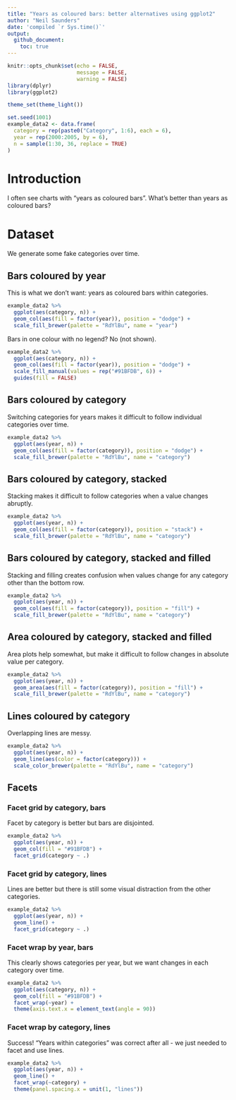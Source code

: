 ```yaml
---
title: "Years as coloured bars: better alternatives using ggplot2"
author: "Neil Saunders"
date: 'compiled `r Sys.time()`'
output: 
  github_document: 
    toc: true
---
```

  
```r
knitr::opts_chunk$set(echo = FALSE,
                      message = FALSE,
                      warning = FALSE)
library(dplyr)
library(ggplot2)

theme_set(theme_light())

set.seed(1001)
example_data2 <- data.frame(
  category = rep(paste0("Category", 1:6), each = 6),
  year = rep(2000:2005, by = 6),
  n = sample(1:30, 36, replace = TRUE)
)
```

# Introduction
I often see charts with "years as coloured bars". What's better than years as coloured bars?

# Dataset
We generate some fake categories over time.

## Bars coloured by year
This is what we don't want: years as coloured bars within categories.

```r
example_data2 %>%
  ggplot(aes(category, n)) + 
  geom_col(aes(fill = factor(year)), position = "dodge") + 
  scale_fill_brewer(palette = "RdYlBu", name = "year")
```

Bars in one colour with no legend? No (not shown).

```r
example_data2 %>%
  ggplot(aes(category, n)) + 
  geom_col(aes(fill = factor(year)), position = "dodge") + 
  scale_fill_manual(values = rep("#91BFDB", 6)) +
  guides(fill = FALSE)
```

## Bars coloured by category
Switching categories for years makes it difficult to follow individual categories over time.

```r
example_data2 %>% 
  ggplot(aes(year, n)) + 
  geom_col(aes(fill = factor(category)), position = "dodge") + 
  scale_fill_brewer(palette = "RdYlBu", name = "category")
```

## Bars coloured by category, stacked
Stacking makes it difficult to follow categories when a value changes abruptly.

```r
example_data2 %>%
  ggplot(aes(year, n)) + 
  geom_col(aes(fill = factor(category)), position = "stack") + 
  scale_fill_brewer(palette = "RdYlBu", name = "category")
```

## Bars coloured by category, stacked and filled
Stacking and filling creates confusion when values change for any category other than the bottom row.

```r
example_data2 %>% 
  ggplot(aes(year, n)) + 
  geom_col(aes(fill = factor(category)), position = "fill") + 
  scale_fill_brewer(palette = "RdYlBu", name = "category")
```

## Area coloured by category, stacked and filled
Area plots help somewhat, but make it difficult to follow changes in absolute value per category.

```r
example_data2 %>% 
  ggplot(aes(year, n)) + 
  geom_area(aes(fill = factor(category)), position = "fill") + 
  scale_fill_brewer(palette = "RdYlBu", name = "category")
```

## Lines coloured by category
Overlapping lines are messy.

```r
example_data2 %>% 
  ggplot(aes(year, n)) + 
  geom_line(aes(color = factor(category))) + 
  scale_color_brewer(palette = "RdYlBu", name = "category")
```

## Facets
### Facet grid by category, bars
Facet by category is better but bars are disjointed.

```r
example_data2 %>% 
  ggplot(aes(year, n)) + 
  geom_col(fill = "#91BFDB") + 
  facet_grid(category ~ .)
```

### Facet grid by category, lines
Lines are better but there is still some visual distraction from the other categories.

```r
example_data2 %>% 
  ggplot(aes(year, n)) + 
  geom_line() + 
  facet_grid(category ~ .)
```

### Facet wrap by year, bars
This clearly shows categories per year, but we want changes in each category over time.
```r
example_data2 %>%
  ggplot(aes(category, n)) +
  geom_col(fill = "#91BFDB") + 
  facet_wrap(~year) + 
  theme(axis.text.x = element_text(angle = 90))
```

### Facet wrap by category, lines
Success! "Years within categories" was correct after all - we just needed to facet and use lines.

```r
example_data2 %>%
  ggplot(aes(year, n)) + 
  geom_line() + 
  facet_wrap(~category) +
  theme(panel.spacing.x = unit(1, "lines"))
```
